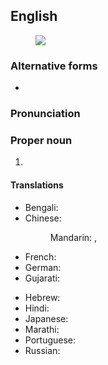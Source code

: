 ==English==
{{wikipedia}}
[[Image:Daman and Diu in India (disputed hatched).svg|thumb|]]

===Alternative forms===
* {{l|en|DD}}

===Pronunciation===
{{IPA|en|/dəˈmɑːn ən ˈdiːuː/}}

===Proper noun===
{{en-proper noun}}

# {{place|en|former union territory|c/India|capital=Daman}}

====Translations====
{{trans-top|Indian state territory}}
* Bengali: {{t|bn|দমন ও দিউ|sc=Beng}}
* Chinese:
*: Mandarin: {{t|cmn|達曼-第烏|sc=Hani}}, {{t|cmn|达曼-第乌|tr=Dāmàn-Dìwū|sc=Hani}}
* French: {{t+|fr|Daman et Diu}}
* German: {{t|de|Daman und Diu}}
* Gujarati: {{t|gu|દમણ અને દિવ|sc=Gujr}}
{{trans-mid}}
* Hebrew: {{t|he|דאמאן ודיו}}
* Hindi: {{t+|hi|दमन और दीव}}
* Japanese: {{t|ja|ダマン・ディーウ|tr=Daman-Dīu}}
* Marathi: {{t|mr|दमण आणि दीव|sc=Deva}}
* Portuguese: {{t|pt|Damão e Diu}}
* Russian: {{t|ru|Даман и Диу}}
{{trans-bottom}}